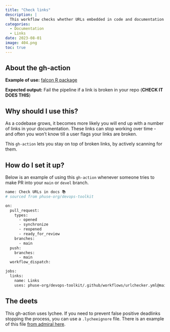 ```yaml
---
title: "Check links"
description: |
  This workflow checks whether URLs embedded in code and documentation are valid. Invalid URLs result in workflow failures. 
categories:
  - Documentation
  - Links
date: 2023-08-01
image: 404.png
toc: true
---
```


:::{.callout-note style="margin-top: 0rem;" collapse="false"}
## About the gh-action

**Example of use:** [falcon R package](https://github.com/pharmaverse/falcon/blob/use-phuse-cicd/.github/workflows/phuse-basics.yml)

**Expected output:** Fail the pipeline if a link is broken in your repo (**CHECK IT DOES THIS**)
:::

## Why should I use this?

As a codebase grows, it becomes more likely you will end up with a number of links in your documentation. 
These links can stop working over time - and often you won't know till a user flags your links are broken.

This `gh-action` lets you stay on top of broken links, by actively scanning for them.

## How do I set it up?

Below is an example of using this `gh-action` whenever someone tries to make PR into your `main` or `devel` branch.


```bash
name: Check URLs in docs 📚
# sourced from phuse-org/devops-toolkit

on:
  pull_request:
    types:
      - opened
      - synchronize
      - reopened
      - ready_for_review
    branches:
      - main
  push:
    branches:
      - main
  workflow_dispatch:

jobs:
  links:
    name: Links
    uses: phuse-org/devops-toolkit/.github/workflows/urlchecker.yml@main
```

## The deets

This gh-action uses lychee. If you need to prevent false positive deadlinks stopping the 
process, you can use a `.lycheeignore` file. There is an example of this file [from 
admiral here](https://github.com/pharmaverse/admiral/blob/01b819a2a2bf6aa82dafb996f328d7db7123ca93/.lycheeignore).
